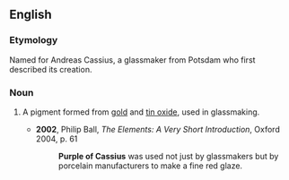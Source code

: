 ==English==
===Etymology===
Named for Andreas Cassius, a glassmaker from Potsdam who first described its creation.

===Noun===
{{en-noun|-|head=[[purple]] [[of]] [[w:Andreas Cassius|Cassius]]}}

# {{context|historical|lang=en}} A pigment formed from [[gold]] and [[tin oxide]], used in glassmaking.
#*'''2002''', Philip Ball, ''The Elements: A Very Short Introduction'', Oxford 2004, p. 61
#*:'''Purple of Cassius''' was used not just by glassmakers but by porcelain manufacturers to make a fine red glaze.